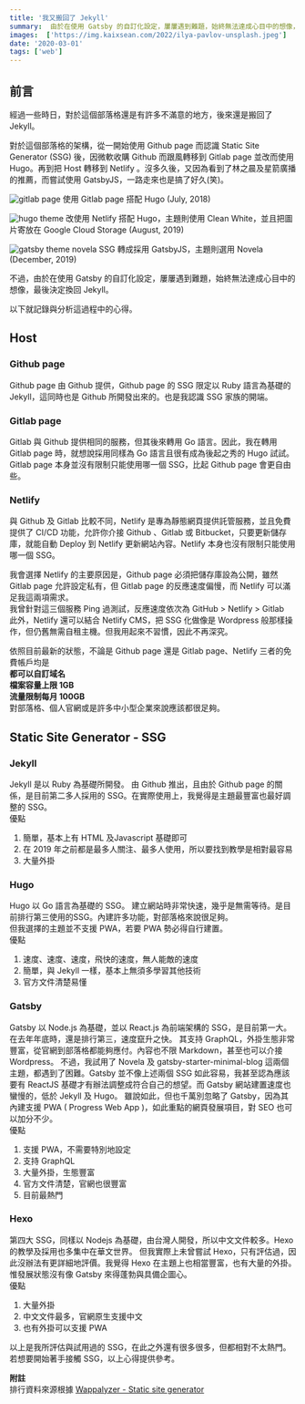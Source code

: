 ```yaml
---
title: '我又搬回了 Jekyll'
summary:  由於在使用 Gatsby 的自訂化設定，屢屢遇到難題，始終無法達成心目中的想像，最後決定換回 Jekyll。
images:  ['https://img.kaixsean.com/2022/ilya-pavlov-unsplash.jpeg']
date: '2020-03-01'
tags: ['web']
--- 
```


## 前言
經過一些時日，對於這個部落格還是有許多不滿意的地方，後來還是搬回了 Jekyll。

對於這個部落格的架構，從一開始使用 Github page 而認識 Static Site Generator (SSG) 後，因微軟收購 Github 而跟風轉移到 Gitlab page 並改而使用 Hugo。再到把 Host 轉移到 Netlify 。沒多久後，又因為看到了林之晨及星箭廣播的推薦，而嘗試使用 GatsbyJS，一路走來也是搞了好久(笑)。

![gitlab page](https://img.kaixsean.com/2020/gitlab.png)
使用 Gitlab page 搭配 Hugo (July, 2018) 

![hugo theme](https://img.kaixsean.com/2020/hugoIndex.png)
改使用 Netlify 搭配 Hugo，主題則使用 Clean White，並且把圖片寄放在  Google Cloud Storage (August, 2019)

![gatsby theme novela](https://img.kaixsean.com/2020/novelaGatsby.png)
SSG 轉成採用 GatsbyJS，主題則選用 Novela  (December, 2019)

不過，由於在使用 Gatsby 的自訂化設定，屢屢遇到難題，始終無法達成心目中的想像，最後決定換回 Jekyll。

以下就記錄與分析這過程中的心得。

## Host

### Github page
Github page 由 Github 提供，Github page 的 SSG 限定以 Ruby 語言為基礎的 Jekyll，這同時也是 Github 所開發出來的。也是我認識 SSG 家族的開端。

### Gitlab page  
Gitlab 與 Github 提供相同的服務，但其後來轉用 Go 語言。因此，我在轉用 Gitlab page 時，就想說採用同樣為 Go 語言且很有成為後起之秀的 Hugo 試試。Gitlab page 本身並沒有限制只能使用哪一個 SSG，比起 Github page 會更自由些。

### Netlify
與 Github 及 Gitlab 比較不同，Netlify 是專為靜態網頁提供託管服務，並且免費提供了 CI/CD  功能，允許你介接 Github 、Gitlab 或 Bitbucket，只要更新儲存庫，就能自動 Deploy 到 Netlify 更新網站內容。Netlify 本身也沒有限制只能使用哪一個 SSG。

我會選擇 Netlify 的主要原因是，Github page 必須把儲存庫設為公開，雖然 Gitlab page 允許設定私有，但 Gitlab page 的反應速度偏慢，而 Netlify 可以滿足我這兩項需求。  
我曾針對這三個服務 Ping 過測試，反應速度依次為 GitHub > Netlify > Gitlab  
此外，Netlify 還可以結合 Netlify CMS，把 SSG 化做像是 Wordpress 般那樣操作，但仍舊無需自租主機。但我用起來不習慣，因此不再深究。

依照目前最新的狀態，不論是 Github page  還是 Gitlab page、Netlify 三者的免費帳戶均是  
**都可以自訂域名**  
**檔案容量上限 1GB**  
**流量限制每月 100GB**  
對部落格、個人官網或是許多中小型企業來說應該都很足夠。

## Static Site Generator - SSG

### Jekyll  
Jekyll 是以 Ruby 為基礎所開發。
由 Github 推出，且由於 Github page 的關係，是目前第二多人採用的 SSG。在實際使用上，我覺得是主題最豐富也最好調整的 SSG。  
優點
1. 簡單，基本上有 HTML 及Javascript 基礎即可
2. 在 2019 年之前都是最多人關注、最多人使用，所以要找到教學是相對最容易
3. 大量外掛

### Hugo  
Hugo 以 Go 語言為基礎的 SSG。 建立網站時非常快速，幾乎是無需等待。是目前排行第三使用的SSG。內建許多功能，對部落格來說很足夠。  
但我選擇的主題並不支援 PWA，若要 PWA 勢必得自行建置。  
優點
1. 速度、速度、速度，飛快的速度，無人能敵的速度
2. 簡單，與 Jekyll 一樣，基本上無須多學習其他技術
3. 官方文件清楚易懂

### Gatsby 
Gatsby 以 Node.js 為基礎，並以 React.js 為前端架構的 SSG，是目前第一大。在去年年底時，還是排行第三，速度竄升之快。
其支持 GraphQL，外掛生態非常豐富，從官網到部落格都能夠應付。內容也不限 Markdown，甚至也可以介接 Wordpress。
不過，我試用了 Novela 及 gatsby-starter-minimal-blog 這兩個主題，都遇到了困難。Gatsby 並不像上述兩個 SSG 如此容易，我甚至認為應該要有 ReactJS 基礎才有辦法調整成符合自己的想望。而 Gatsby 網站建置速度也蠻慢的，低於 Jekyll 及 Hugo。
雖說如此，但也千萬別忽略了 Gatsby，因為其內建支援 PWA ( Progress Web App )，如此重點的網頁發展項目，對 SEO 也可以加分不少。  
優點
1. 支援 PWA，不需要特別地設定
2. 支持 GraphQL
3. 大量外掛，生態豐富
4. 官方文件清楚，官網也很豐富
5. 目前最熱門

### Hexo
第四大 SSG，同樣以 Nodejs 為基礎，由台灣人開發，所以中文文件較多。Hexo 的教學及採用也多集中在華文世界。 但我實際上未曾嘗試 Hexo，只有評估過，因此沒辦法有更詳細地評價。我覺得 Hexo 在主題上也相當豐富，也有大量的外掛。惟發展狀態沒有像 Gatsby 來得蓬勃與具備企圖心。  
優點
1. 大量外掛
2. 中文文件最多，官網原生支援中文
3. 也有外掛可以支援 PWA

以上是我所評估與試用過的 SSG，在此之外還有很多很多，但都相對不太熱門。若想要開始著手接觸 SSG，以上心得提供參考。

**附註**  
排行資料來源根據 [Wappalyzer - Static site generator](https://www.wappalyzer.com/categories/static-site-generator)